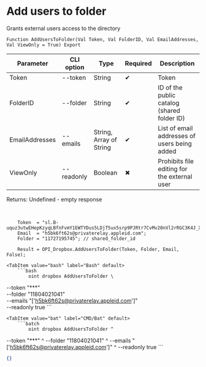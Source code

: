 ﻿---
sidebar_position: 4
---


# Add users to folder
 Grants external users access to the directory



`Function AddUsersToFolder(Val Token, Val FolderID, Val EmailAddresses, Val ViewOnly = True) Export`

  | Parameter | CLI option | Type | Required | Description |
  |-|-|-|-|-|
  | Token | --token | String | &#x2714; | Token |
  | FolderID | --folder | String | &#x2714; | ID of the public catalog (shared folder ID) |
  | EmailAddresses | --emails | String, Array of String | &#x2714; | List of email addresses of users being added |
  | ViewOnly | --readonly | Boolean | &#x2716; | Prohibits file editing for the external user |

  
  Returns:  Undefined - empty response

<br/>




```bsl title="1C:Enterprise/OneScript code example"
    Token  = "sl.B-uquz3utwEHepKzyqLBfnFvmY1EWTYDus5LDjT5ux5srp9PJRtr7CvMv20nVl2rRGC3K4J_X5...";
    Email  = "h5bk6ft62s@privaterelay.appleid.com";
    Folder = "11727195745"; // shared_folder_id

    Result = OPI_Dropbox.AddUsersToFolder(Token, Folder, Email, False);
```
 

 <Tabs>
  
    <TabItem value="bash" label="Bash" default>
        ```bash
            oint dropbox AddUsersToFolder \
 --token "***" \
 --folder "11804021041" \
 --emails "['h5bk6ft62s@privaterelay.appleid.com']" \
 --readonly true
        ```
    </TabItem>
  
    <TabItem value="bat" label="CMD/Bat" default>
        ```batch
            oint dropbox AddUsersToFolder ^
 --token "***" ^
 --folder "11804021041" ^
 --emails "['h5bk6ft62s@privaterelay.appleid.com']" ^
 --readonly true
        ```
    </TabItem>
</Tabs>


```json title="Result"
{}
```
